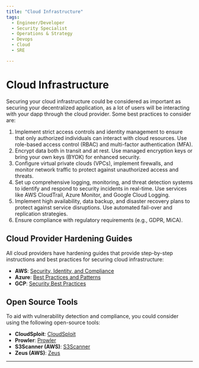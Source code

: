 ```yaml
---
title: "Cloud Infrastructure"
tags:
  - Engineer/Developer
  - Security Specialist
  - Operations & Strategy
  - Devops
  - Cloud
  - SRE

---
```



<TagProvider>
<TagFilter />

# Cloud Infrastructure

<TagList tags={frontmatter.tags} />
<AttributionList contributors={frontmatter.contributors} />


Securing your cloud infrastructure could be considered as important as securing your decentralized application, as a lot of users will be interacting with your dapp through the cloud provider. Some best practices to consider are:

1. Implement strict access controls and identity management to ensure that only authorized individuals can interact with cloud resources. Use role-based access control (RBAC) and multi-factor authentication (MFA).
2. Encrypt data both in transit and at rest. Use managed encryption keys or bring your own keys (BYOK) for enhanced security.
3. Configure virtual private clouds (VPCs), implement firewalls, and monitor network traffic to protect against unauthorized access and threats.
4. Set up comprehensive logging, monitoring, and threat detection systems to identify and respond to security incidents in real-time. Use services like AWS CloudTrail, Azure Monitor, and Google Cloud Logging.
5. Implement high availability, data backup, and disaster recovery plans to protect against service disruptions. Use automated fail-over and replication strategies.
6. Ensure compliance with regulatory requirements (e.g., GDPR, MiCA).

## Cloud Provider Hardening Guides

All cloud providers have hardening guides that provide step-by-step instructions and best practices for securing cloud infrastructure:

- **AWS**: [Security, Identity, and Compliance](https://aws.amazon.com/architecture/security-identity-compliance/)
- **Azure**: [Best Practices and Patterns](https://learn.microsoft.com/en-us/azure/security/fundamentals/best-practices-and-patterns)
- **GCP**: [Security Best Practices](https://cloud.google.com/security/best-practices)

## Open Source Tools

To aid with vulnerability detection and compliance, you could consider using the following open-source tools:

- **CloudSploit**: [CloudSploit](https://github.com/aquasecurity/cloudsploit)
- **Prowler**: [Prowler](https://github.com/prowler-cloud/prowler)
- **S3Scanner (AWS)**: [S3Scanner](https://github.com/sa7mon/S3Scanner)
- **Zeus (AWS)**: [Zeus](https://github.com/DenizParlak/Zeus)

---

</TagProvider>
<ContributeFooter />